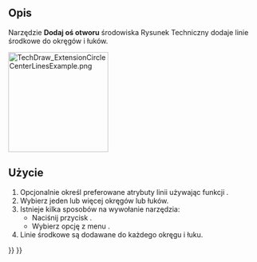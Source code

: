 <languages/>

{{Docnav/pl
|[[TechDraw_ExtensionCustomizeFormat/pl|Dostosuj format etykiety]]
|[[TechDraw_ExtensionHoleCircle/pl|Dodaj osie otworów w okręgu]]
|[[TechDraw_Workbench/pl|środowisko pracy Rysunek Techniczny]]
|IconL=TechDraw_ExtensionCustomizeFormat.svg
|IconR=TechDraw_ExtensionHoleCircle.svg
|IconC=Workbench_TechDraw.svg
}}

{{GuiCommand/pl
|Name=TechDraw ExtensionCircleCenterLines
|Name/pl=Rysunek Techniczny: Rozszerzenie Dodaj oś otworu
|MenuLocation=Rysunek Techniczny → Rozszerzenie: Linie środka / gwinty → Dodaj oś otworu
|Workbenches=[[TechDraw_Workbench/pl|Rysunek Techniczny]]
|Shortcut=
|Version=0.20
|SeeAlso=[[TechDraw_ExtensionHoleCircle/pl|Dodaj osie otworów w okręgu]]
}}

<span id="Description"></span>
==Opis==

Narzędzie '''Dodaj oś otworu''' środowiska Rysunek Techniczny dodaje linie środkowe do okręgów i łuków.

[[Image:TechDraw_ExtensionCircleCenterLinesExample.png|200px]]
{{Caption|Po prawej stronie okrąg z liniami środkowymi}}

<span id="Usage"></span>
==Użycie==

# Opcjonalnie określ preferowane atrybuty linii używając funkcji {{Button|[[Image:TechDraw_ExtensionSelectLineAttributes.svg|24px]] [[TechDraw_ExtensionSelectLineAttributes/pl|Zmień atrybuty linii]]}}.
# Wybierz jeden lub więcej okręgów lub łuków.
# Istnieje kilka sposobów na wywołanie narzędzia:
#* Naciśnij przycisk {{Button|[[Image:TechDraw_ExtensionCircleCenterLines.svg|16px]] '''Dodaj oś otworu'''}}.
#* Wybierz opcję z menu {{MenuCommand|Rysunek Techniczny → Rozszerzenia: Linie środka / gwinty → [[Image:TechDraw_ExtensionCircleCenterLines.svg|16px]] Dodaj oś otworu}}.
# Linie środkowe są dodawane do każdego okręgu i łuku.


{{Docnav/pl
|[[TechDraw_ExtensionCustomizeFormat/pl|Dostosuj format etykiety]]
|[[TechDraw_ExtensionHoleCircle/pl|Dodaj osie otworów w okręgu]]
|[[TechDraw_Workbench/pl|środowisko pracy Rysunek Techniczny]]
|IconL=TechDraw_ExtensionCustomizeFormat.svg
|IconR=TechDraw_ExtensionHoleCircle.svg
|IconC=Workbench_TechDraw.svg
}}

{{TechDraw_Tools_navi{{#translation:}}}}
{{Userdocnavi{{#translation:}}}}